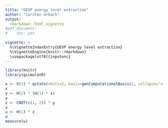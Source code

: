 ```yaml
---
title: "GEVP energy level extraction"
author: "Carsten Urbach"
output:
  rmarkdown::html_vignette
#pdf_document:
#    toc: yes
    
vignette: >
  %\VignetteIndexEntry{GEVP energy level extraction}
  %\VignetteEngine{knitr::rmarkdown}
  \usepackage[utf8]{inputenc}
---
```


```r
library(knitr)
library(qsimulatR)
```

```r
x <- X(2) * qstate(nbits=2, basis=genComputationalBasis(2, collapse=">|"))
x
y <- H(2) * (H(1) * x)
y
z <- CNOT(c(1, 2)) * y
z
u <- H(1) * z
u
measure(u)
```

